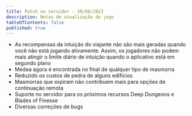 ```yaml
---
title: Patch no servidor - 30/08/2023
description: Notas de atualização do jogo
tableOfContents: false
published: true
---
```


* As recompensas da intuição do viajante não são mais geradas quando você não está jogando ativamente. Assim, os jogadores não podem mais atingir o limite diário de intuição quando o aplicativo está em segundo plano
* Medea agora é encontrada no final de qualquer tipo de masmorra
* Reduzido os custos de pedra de alguns edifícios
* Masmorras que expiram não contribuem mais para opções de continuação remota
* Suporte no servidor para os próximos recursos Deep Dungeons e Blades of Finesse
* Diversas correções de bugs
